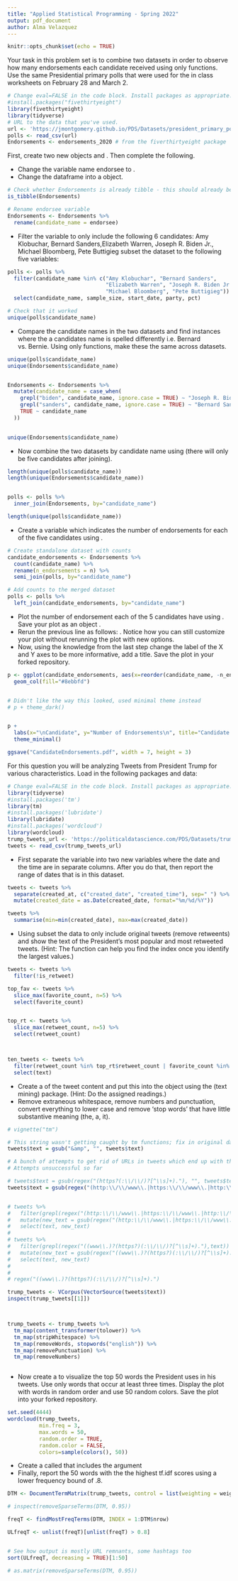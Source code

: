 ```yaml
---
title: "Applied Statistical Programming - Spring 2022"
output: pdf_document
author: Alma Velazquez
---
```


```r
knitr::opts_chunk$set(echo = TRUE)
```

\begin{center}
{\Large{\textbf{Problem Set 3}}} \\
\vspace{4 bp}
Due Wednesday, March 16, 10:00 AM (Before Class) \\
\end{center}

\section*{Instructions}
\begin{enumerate}
  \item The following questions should each be answered within an Rmarkdown file. Be sure to provide many comments in your code blocks to facilitate grading. Undocumented code will not be graded.
  \item Work on git. Continue to work in the repository you forked from \url{https://github.com/johnsontr/AppliedStatisticalProgramming2022} and add your code for Problem Set 4. Commit and push frequently. Use meaningful commit messages because these will affect your grade.
  \item You may work in teams, but each student should develop their own Rmarkdown file. To be clear, there should be no copy and paste. Each keystroke in the assignment should be your own.
  \item For students new to programming, this may take a while. Get started.
\end{enumerate}

\section*{\texttt{tidyverse}}

Your task in this problem set is to combine two datasets in order to observe how many endorsements each candidate received using only \texttt{dplyr} functions. Use the same Presidential primary polls that were used for the in class worksheets on February 28 and March 2.

```r
# Change eval=FALSE in the code block. Install packages as appropriate.
#install.packages("fivethirtyeight")
library(fivethirtyeight)
library(tidyverse)
# URL to the data that you've used.
url <- 'https://jmontgomery.github.io/PDS/Datasets/president_primary_polls_feb2020.csv'
polls <- read_csv(url)
Endorsements <- endorsements_2020 # from the fiverthirtyeight package
```

First, create two new objects \texttt{polls} and \texttt{Endorsements}. Then complete the following.

* Change the \texttt{Endorsements} variable name endorsee to \texttt{candidate\_name}.
* Change the \texttt{Endorsements} dataframe into a \texttt{tibble} object.
  
```r

# Check whether Endorsements is already tibble - this should already be the case
is_tibble(Endorsements)

# Rename endorsee variable 
Endorsements <- Endorsements %>% 
  rename(candidate_name = endorsee)
```
  
  

* Filter the \texttt{poll} variable to only include the following 6 candidates: Amy Klobuchar, Bernard Sanders,Elizabeth Warren, Joseph R. Biden Jr., Michael Bloomberg, Pete Buttigieg \textbf{and} subset the dataset to the following five variables: \texttt{candidate\_name, sample\_size, start\_date, party, pct}
  
```r
polls <- polls %>% 
  filter(candidate_name %in% c("Amy Klobuchar", "Bernard Sanders",
                               "Elizabeth Warren", "Joseph R. Biden Jr.", 
                               "Michael Bloomberg", "Pete Buttigieg")) %>% 
  select(candidate_name, sample_size, start_date, party, pct)

# Check that it worked
unique(polls$candidate_name)

```
  
  
* Compare the candidate names in the two datasets and find instances where the a candidates name is spelled differently i.e. Bernard vs. Bernie. Using only \texttt{dplyr} functions, make these the same across datasets.
  
```r
unique(polls$candidate_name)
unique(Endorsements$candidate_name)


Endorsements <- Endorsements %>% 
  mutate(candidate_name = case_when(
    grepl("biden", candidate_name, ignore.case = TRUE) ~ "Joseph R. Biden Jr.",
    grepl("sanders", candidate_name, ignore.case = TRUE) ~ "Bernard Sanders",
    TRUE ~ candidate_name
  ))

  
unique(Endorsements$candidate_name)
```
  
  
* Now combine the two datasets by candidate name using \texttt{dplyr} (there will only be five candidates after joining).
  
```r
length(unique(polls$candidate_name))
length(unique(Endorsements$candidate_name))


polls <- polls %>% 
  inner_join(Endorsements, by="candidate_name")

length(unique(polls$candidate_name))

```
  
  
* Create a variable which indicates the number of endorsements for each of the five candidates using \texttt{dplyr}.
  
```r
# Create standalone dataset with counts
candidate_endorsements <- Endorsements %>% 
  count(candidate_name) %>% 
  rename(n_endorsements = n) %>% 
  semi_join(polls, by="candidate_name")

# Add counts to the merged dataset 
polls <- polls %>% 
  left_join(candidate_endorsements, by="candidate_name")


```

  
  
* Plot the number of endorsement each of the 5 candidates have using \texttt{ggplot()}. Save your plot as an object \texttt{p}.
* Rerun the previous line as follows: \texttt{p + theme\_dark()}. Notice how you can still customize your plot without rerunning the plot with new options.
* Now, using the knowledge from the last step change the label of the X and Y axes to be more informative, add a title. Save the plot in your forked repository.


```r
p <- ggplot(candidate_endorsements, aes(x=reorder(candidate_name, -n_endorsements), y=n_endorsements))+
  geom_col(fill="#8ebbfd")


# Didn't like the way this looked, used minimal theme instead
# p + theme_dark()


p + 
  labs(x="\nCandidate", y="Number of Endorsements\n", title="Candidate Endorsements") +
  theme_minimal()

ggsave("CandidateEndorsements.pdf", width = 7, height = 3)
```




\section* {Text-as-Data with \texttt{tidyverse}}

For this question you will be analyzing Tweets from President Trump for various characteristics. Load in the following packages and data:

```r
# Change eval=FALSE in the code block. Install packages as appropriate.
library(tidyverse)
#install.packages('tm')
library(tm) 
#install.packages('lubridate')
library(lubridate)
#install.packages('wordcloud')
library(wordcloud)
trump_tweets_url <- 'https://politicaldatascience.com/PDS/Datasets/trump_tweets.csv'
tweets <- read_csv(trump_tweets_url)
```

* First separate the \texttt{created\_at} variable into two new variables where the date and the time are in separate columns. After you do that, then report the range of dates that is in this dataset.
  
```r
tweets <- tweets %>% 
  separate(created_at, c("created_date", "created_time"), sep=" ") %>% 
  mutate(created_date = as.Date(created_date, format="%m/%d/%Y"))

tweets %>% 
  summarise(min=min(created_date), max=max(created_date))

```
  
  
* Using \texttt{dplyr} subset the data to only include original tweets (remove retweents) and show the text of the President's \textbf{top 5} most popular and most retweeted tweets. (Hint: The \texttt{match} function can help you find the index once you identify the largest values.) 
  
  
```r
tweets <- tweets %>% 
  filter(!is_retweet) 

top_fav <- tweets %>% 
  slice_max(favorite_count, n=5) %>% 
  select(favorite_count)


top_rt <- tweets %>% 
  slice_max(retweet_count, n=5) %>% 
  select(retweet_count)  



ten_tweets <- tweets %>% 
  filter(retweet_count %in% top_rt$retweet_count | favorite_count %in% top_fav$favorite_count) %>% 
  select(text)

```
  
  
* Create a \textit{corpus} of the tweet content and put this into the object \texttt{Corpus} using the \texttt{tm} (text mining) package. (Hint: Do the assigned readings.)
* Remove extraneous whitespace, remove numbers and punctuation, convert everything to lower case and remove 'stop words' that have little substantive meaning (the, a, it).
  
```r
# vignette("tm")

# This string wasn't getting caught by tm functions; fix in original dataset first
tweets$text = gsub("&amp", "", tweets$text)

# A bunch of attempts to get rid of URLs in tweets which end up with the highest tf.idf scores in the DTM
# Attempts unsuccessful so far

# tweets$text = gsub(regex("(https?(:\\/\\/)?[^\\s]+)."), "", tweets$text)
tweets$text = gsub(regex("(http:\\/\\/www\\.|https:\\/\\/www\\.|http:\\/\\/|https:\\/\\/)?[a-z0-9]+([\\-\\.]{1}[a-z0-9]+)*\\.[a-z]{2,5}(:[0-9]{1,5})?\\/?[^\\s]*"), "", tweets$text)


# tweets %>% 
#   filter(grepl(regex("(http:\\/\\/www\\.|https:\\/\\/www\\.|http:\\/\\/|https:\\/\\/)?[a-z0-9]+([\\-\\.]{1}[a-z0-9]+)*\\.[a-z]{2,5}(:[0-9]{1,5})?\\/?[^\\s]*"),text)) %>% 
#   mutate(new_text = gsub(regex("(http:\\/\\/www\\.|https:\\/\\/www\\.|http:\\/\\/|https:\\/\\/)?[a-z0-9]+([\\-\\.]{1}[a-z0-9]+)*\\.[a-z]{2,5}(:[0-9]{1,5})?\\/?[^\\s]*"), "", text)) %>% 
#   select(text, new_text)
# 
# tweets %>% 
#   filter(grepl(regex("((www\\.)?(https?)(:\\/\\/)?[^\\s]+)."),text)) %>% 
#   mutate(new_text = gsub(regex("((www\\.)?(https?)(:\\/\\/)?[^\\s]+)."), "", text)) %>% 
#   select(text, new_text)
# 
# 
# regex("((www\\.)?(https?)(:\\/\\/)?[^\\s]+).")

trump_tweets <- VCorpus(VectorSource(tweets$text))
inspect(trump_tweets[[1]])



trump_tweets <- trump_tweets %>% 
  tm_map(content_transformer(tolower)) %>% 
  tm_map(stripWhitespace) %>% 
  tm_map(removeWords, stopwords("english")) %>% 
  tm_map(removePunctuation) %>% 
  tm_map(removeNumbers)



```
  
  
* Now create a \texttt{wordcloud} to visualize the top 50 words the President uses in his tweets. Use only words that occur at least three times. Display the plot with words in random order and use 50 random colors. Save the plot into your forked repository.

  
```r
set.seed(4444)
wordcloud(trump_tweets, 
          min.freq = 3, 
          max.words = 50, 
          random.order = TRUE, 
          random.color = FALSE,
          colors=sample(colors(), 50))
```
  
* Create a \textit{document term matrix} called \texttt{DTM} that includes the argument \texttt{ control = list(weighting = weightTfIdf)}
* Finally, report the 50 words with the the highest tf.idf scores using a lower frequency bound of .8.
  
```r

DTM <- DocumentTermMatrix(trump_tweets, control = list(weighting = weightTfIdf, global=c(0.8,Inf)))

# inspect(removeSparseTerms(DTM, 0.95))

freqT <- findMostFreqTerms(DTM, INDEX = 1:DTM$nrow)

ULfreqT <- unlist(freqT)[unlist(freqT) > 0.8]


# See how output is mostly URL remnants, some hashtags too
sort(ULfreqT, decreasing = TRUE)[1:50]

# as.matrix(removeSparseTerms(DTM, 0.95))
```
  
  
